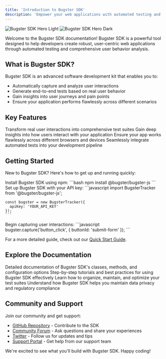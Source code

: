 ```yaml
---
title: 'Introduction to Bugster SDK'
description: 'Empower your web applications with automated testing and user behavior analysis'
---
```


<img
  className="block dark:hidden"
  src="/images/key-features.png"
  alt="Bugster SDK Hero Light"
/>
<img
  className="hidden dark:block"
  src="/images/key-features.png"
  alt="Bugster SDK Hero Dark"
/>

Welcome to the Bugster SDK documentation! Bugster SDK is a powerful tool designed to help developers create robust, user-centric web applications through automated testing and comprehensive user behavior analysis.

## What is Bugster SDK?

Bugster SDK is an advanced software development kit that enables you to:

- Automatically capture and analyze user interactions
- Generate end-to-end tests based on real user behavior
- Gain insights into user journeys and pain points
- Ensure your application performs flawlessly across different scenarios

## Key Features

<CardGroup cols={2}>
  <Card
    title="Automated Test Generation"
    icon="wand-magic-sparkles"
    href="/core-concepts/test-generation"
  >
    Transform real user interactions into comprehensive test suites
  </Card>
  <Card
    title="User Behavior Analysis"
    icon="chart-mixed"
    href="/analytics/user-behavior"
  >
    Gain deep insights into how users interact with your application
  </Card>
  <Card
    title="Cross-Browser Compatibility"
    icon="browsers"
    href="/test-execution/cross-browser"
  >
    Ensure your app works flawlessly across different browsers and devices
  </Card>
  <Card
    title="CI/CD Integration"
    icon="gears"
    href="/test-execution/ci-cd-integration"
  >
    Seamlessly integrate automated tests into your development pipeline
  </Card>
</CardGroup>

## Getting Started

New to Bugster SDK? Here's how to get up and running quickly:

<Steps>
  <Step title="Installation">
    Install Bugster SDK using npm:
    ```bash
    npm install @bugster/bugster-js
    ```
  </Step>
  <Step title="Configuration">
    Set up Bugster SDK with your API key:
    ```javascript
    import BugsterTracker from '@bugster/bugster-js';

    const bugster = new BugsterTracker({
      apiKey: 'YOUR_API_KEY'
    });
    ```
  </Step>
  <Step title="Start Tracking">
    Begin capturing user interactions:
    ```javascript
    bugster.capture('button_click', { buttonId: 'submit-form' });
    ```
  </Step>
</Steps>

For a more detailed guide, check out our [Quick Start Guide](/get-started/quick-start).

## Explore the Documentation

<CardGroup cols={2}>
  <Card
    title="API Reference"
    icon="code"
    href="/api-reference/introduction"
  >
    Detailed documentation of Bugster SDK's classes, methods, and configuration options
  </Card>
  <Card
    title="Guides & Tutorials"
    icon="book-open"
    href="/guides/introduction"
  >
    Step-by-step tutorials and best practices for using Bugster SDK effectively
  </Card>
  <Card
    title="Test Management"
    icon="clipboard-check"
    href="/test-management/overview"
  >
    Learn how to organize, maintain, and optimize your test suites
  </Card>
  <Card
    title="Privacy & Compliance"
    icon="shield-check"
    href="/privacy-compliance"
  >
    Understand how Bugster SDK helps you maintain data privacy and regulatory compliance
  </Card>
</CardGroup>

## Community and Support

Join our community and get support:

- [GitHub Repository](https://github.com/bugster/bugster-sdk) - Contribute to the SDK
- [Community Forum](https://community.bugster.io) - Ask questions and share your experiences
- [Twitter](https://twitter.com/BugsterTracker) - Follow us for updates and tips
- [Support Portal](https://support.bugster.io) - Get help from our support team

We're excited to see what you'll build with Bugster SDK. Happy coding!

